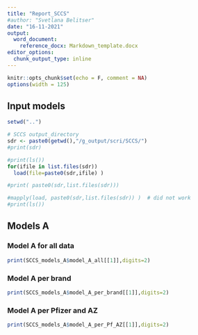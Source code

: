 ---
title: "Report_SCCS"
#author: "Svetlana Belitser"
date: "16-11-2021"
output: 
  word_document:
    reference_docx: Markdown_template.docx 
editor_options: 
  chunk_output_type: inline
---

```{r setup, include=FALSE}
knitr::opts_chunk$set(echo = F, comment = NA)
options(width = 125) 
```

## Input models

```{r echo=F}

setwd("..")

# SCCS output_directory  
sdr <- paste0(getwd(),"/g_output/scri/SCCS/")
#print(sdr)

#print(ls())
for(ifile in list.files(sdr))
  load(file=paste0(sdr,ifile) )

#print( paste0(sdr,list.files(sdr)))

#mapply(load, paste0(sdr,list.files(sdr)) )  # did not work
#print(ls())


```


## Models A

### Model A for all data

```{r }



print(SCCS_models_A$model_A_all[[1]],digits=2)


```

### Model A per brand

```{r }

print(SCCS_models_A$model_A_per_brand[[1]],digits=2)


```

### Model A per Pfizer and AZ

```{r }

print(SCCS_models_A$model_A_per_Pf_AZ[[1]],digits=2)


```


